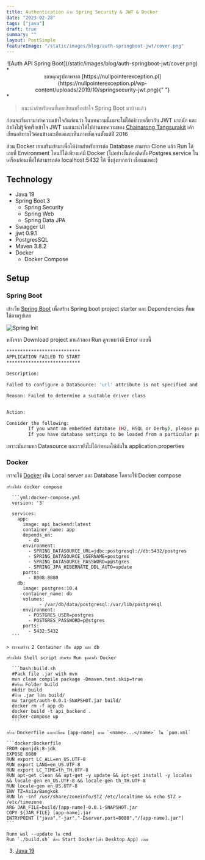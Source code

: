 ```yaml
---
title: Authentication ด้วย Spring Security & JWT & Docker
date: "2023-02-28"
tags: ["java"]
draft: true
summary: ""
layout: PostSimple
featureImage: "/static/images/blog/auth-springboot-jwt/cover.png"
---
```


<center>![Auth API Spring Boot](/static/images/blog/auth-springboot-jwt/cover.png)</center>*<center className="text-xs">
  ขอบคุณรูปภาพจาก
  [https://nullpointerexception.pl](https://nullpointerexception.pl/wp-content/uploads/2019/10/springsecurity-jwt.png){" "}
</center>*

> แนะนำสำหรับคนที่เคยเขียนหรือเข้าใจ Spring Boot มาบ้างแล้ว

ก่อนจะเริ่มเรามาทำความเข้าใจกันก่อนว่า ในบทความนี้ผมจะไม่ได้อธิบายเกี่ยวกับ JWT มากนัก
และถ้ายังไม่รู้จักหรือเข้าใจ JWT ผมแนะนำให้ไปอ่านบทความของ [Chainarong Tangsurakit](https://medium.com/rootusercc/json-web-token-มาตรฐานใหม่-ในการทำ-authentication-b0760dd9acd1)
เค้าเขียนอธิบายไว้ค่อนข้างละเอียดและเห็นภาพชัดเจนตั้งแต่ปี 2016

ส่วน Docker เราเสริมเข้ามาเพื่อให้ง่ายสำหรับการต่อ Database สามารถ Clone แล้ว Run ได้เลยที่ Environment ไหนก็ได้เพียงแค่มี Docker
(ไม่อย่างงั้นต้องติดตั้ง Postgres service ในเครื่องก่อนเพื่อให้สามารถต่อ localhost:5432 ได้ ซึ่งยุ่งยากกว่า เชื่อผมเหอะ)

## Technology

- Java 19
- Spring Boot 3
  - Spring Security
  - Spring Web
  - Spring Data JPA
- Swagger UI
- jjwt 0.9.1
- PostgresSQL
- Maven 3.8.2
- Docker
  - Docker Compose

## Setup

### Spring Boot

เข้าเว็บ [Spring Boot](https://start.spring.io/#!type=maven-project&language=java&platformVersion=3.0.3&packaging=jar&jvmVersion=19&groupId=com.demo&artifactId=auth&name=auth&description=Demo%20project%20for%20Spring%20Security%20%26%20JWT%20%26%20Docker&packageName=com.demo.auth&dependencies=web,lombok,security,data-jpa,postgresql)
เพื่อสร้าง Spring boot project starter และ Dependencies ที่ผมใช้ตามรูปเลย

![Spring Init](/static/images/blog/auth-springboot-jwt/spring-init.png)

หลังจาก Download project มาแล้วลอง Run ดูจะพบว่ามี Error แบบนี้

```bash
***************************
APPLICATION FAILED TO START
***************************

Description:

Failed to configure a DataSource: 'url' attribute is not specified and no embedded datasource could be configured.

Reason: Failed to determine a suitable driver class


Action:

Consider the following:
        If you want an embedded database (H2, HSQL or Derby), please put it on the classpath.
        If you have database settings to be loaded from a particular profile you may need to activate it (no profiles are currently active).
```

เพราะมันถามหา Datasource และเรายังไม่ได้กำหนดให้มันใน application.properties

### Docker

เราจะใช้ [Docker](https://www.docker.com/) เป็น Local server และ Database โดยจะใช้ Docker compose

    สร้างไฟล์ docker compose

      ```yml:docker-compose.yml
      version: '3'

      services:
        app:
          image: api_backend:latest
          container_name: app
          depends_on:
            - db
          environment:
            - SPRING_DATASOURCE_URL=jdbc:postgresql://db:5432/postgres
            - SPRING_DATASOURCE_USERNAME=postgres
            - SPRING_DATASOURCE_PASSWORD=p@stgres
            - SPRING_JPA_HIBERNATE_DDL_AUTO=update
          ports:
            - 8008:8080
        db:
          image: postgres:10.4
          container_name: db
          volumes:
                - /var/db/data/postgresql:/var/lib/postgresql
          environment:
            - POSTGRES_USER=postgres
            - POSTGRES_PASSWORD=p@stgres
          ports:
            - 5432:5432
      ```

    > เราจะสร้าง 2 Container เป็น app และ db

    สร้างไฟล์ Shell script สำหรับ Run ชุดคำสั่ง Docker

      ```bash:build.sh
      #Pack file .jar with mvn
      mvn clean compile package -Dmaven.test.skip=true
      #สร้าง Folder build
      mkdir build
      #ย้าย .jar ไปยัง build/
      mv target/auth-0.0.1-SNAPSHOT.jar build/
      docker rm -f app db
      docker build -t api_backend .
      docker-compose up
      ```

    สร้าง Dockerfile และเปลี่ยน [app-name] ตาม `<name>...</name>` ใน `pom.xml`

    ```docker:Dockerfile
    FROM openjdk:8-jdk
    EXPOSE 8080
    RUN export LC_ALL=en_US.UTF-8
    RUN export LANG=en_US.UTF-8
    RUN export LC_TIME=th_TH.UTF-8
    RUN apt-get clean && apt-get -y update && apt-get install -y locales && locale-gen en_US.UTF-8 && locale-gen th_TH.UTF-8
    RUN locale-gen en_US.UTF-8
    ENV TZ=Asia/Bangkok
    RUN ln -snf /usr/share/zoneinfo/$TZ /etc/localtime && echo $TZ > /etc/timezone
    ARG JAR_FILE=build/[app-name]-0.0.1-SNAPSHOT.jar
    COPY ${JAR_FILE} [app-name].jar
    ENTRYPOINT ["java","-jar","-Dserver.port=8080","/[app-name].jar"]
    ```

    Runn wsl --update ใน cmd
    Run `./build.sh` ต้อง Start Docker(เข้า Desktop App) ก่อน

3. [Java 19](https://www.oracle.com/java/technologies/javase/jdk19-archive-downloads.html)
